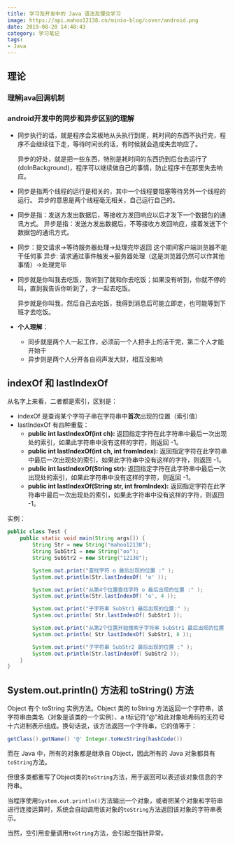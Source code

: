 ```yaml
---
title: 学习及开发中的 Java 语法及理论学习
image: https://api.mahoo12138.cn/minio-blog/cover/android.png
date: 2019-08-20 14:48:43
category: 学习笔记
tags:
- Java
---
```


## 理论

### 理解java回调机制

[技术详解]: https://blog.csdn.net/xiaanming/article/details/8703708	"一个经典例子让你彻彻底底理解java回调机制"

### android开发中的同步和异步区别的理解

+ 同步执行的话，就是程序会呆板地从头执行到尾，耗时间的东西不执行完，程序不会继续往下走，等待时间长的话，有时候就会造成失去响应了。

  异步的好处，就是把一些东西，特别是耗时间的东西扔到后台去运行了(doInBackground)，程序可以继续做自己的事情，防止程序卡在那里失去响应。

+ 同步是指两个线程的运行是相关的，其中一个线程要阻塞等待另外一个线程的运行。
  异步的意思是两个线程毫无相关，自己运行自己的。

+ 同步是指：发送方发出数据后，等接收方发回响应以后才发下一个数据包的通讯方式。 
  异步是指：发送方发出数据后，不等接收方发回响应，接着发送下个数据包的通讯方式。

+ 同步：提交请求->等待服务器处理->处理完毕返回 这个期间客户端浏览器不能干任何事
  异步: 请求通过事件触发->服务器处理（这是浏览器仍然可以作其他事情）->处理完毕

+ 同步就是你叫我去吃饭，我听到了就和你去吃饭；如果没有听到，你就不停的叫，直到我告诉你听到了，才一起去吃饭。

  异步就是你叫我，然后自己去吃饭，我得到消息后可能立即走，也可能等到下班才去吃饭。  

+ **个人理解**：

  + 同步就是两个人一起工作，必须前一个人把手上的活干完，第二个人才能开始干
  + 异步则是两个人分开各自闷声发大财，相互没影响

[原帖链接]: https://blog.csdn.net/u012301501/article/details/53386503	"android开发中的同步和异步区别的理解"

## indexOf 和 lastIndexOf

从名字上来看，二者都是索引，区别是：

+ indexOf 是查询某个字符子串在字符串中**首次**出现的位置（索引值）
+ lastIndexOf 有四种重载：
  + **public int lastIndexOf(int ch):** 返回指定字符在此字符串中最后一次出现处的索引，如果此字符串中没有这样的字符，则返回 -1。
  + **public int lastIndexOf(int ch, int fromIndex):** 返回指定字符在此字符串中最后一次出现处的索引，如果此字符串中没有这样的字符，则返回 -1。
  + **public int lastIndexOf(String str):** 返回指定字符在此字符串中最后一次出现处的索引，如果此字符串中没有这样的字符，则返回 -1。
  + **public int lastIndexOf(String str, int fromIndex):** 返回指定字符在此字符串中最后一次出现处的索引，如果此字符串中没有这样的字符，则返回 -1。

实例：

```java
public class Test {
    public static void main(String args[]) {
        String Str = new String("mahoo12138");
        String SubStr1 = new String("oo");
        String SubStr2 = new String("12138");

        System.out.print("查找字符 o 最后出现的位置 :" );
        System.out.println(Str.lastIndexOf( 'o' ));

        System.out.print("从第4个位置查找字符 o 最后出现的位置 :" );
        System.out.println(Str.lastIndexOf( 'o', 4 ));

        System.out.print("子字符串 SubStr1 最后出现的位置:" );
        System.out.println( Str.lastIndexOf( SubStr1 ));

        System.out.print("从第2个位置开始搜索子字符串 SubStr1 最后出现的位置 :" );
        System.out.println( Str.lastIndexOf( SubStr1, 8 ));

        System.out.print("子字符串 SubStr2 最后出现的位置 :" );
        System.out.println(Str.lastIndexOf( SubStr2 ));
    }
}
```

## System.out.println() 方法和 toString() 方法

Object 有个 toString 实例方法。Object 类的 toString 方法返回一个字符串，该字符串由类名（对象是该类的一个实例）、a t标记符“@”和此对象哈希码的无符号十六进制表示组成。换句话说，该方法返回一个字符串，它的值等于：

```java
getClass().getName() '@' Integer.toHexString(hashCode())
```

而在 Java 中，所有的对象都是继承自 Object，因此所有的 Java 对象都具有`toString`方法。

但很多类都重写了Object类的`toString`方法，用于返回可以表述该对象信息的字符串。

当程序使用`System.out.println()`方法输出一个对象，或者把某个对象和字符串进行连接运算时，系统会自动调用该对象的`toString`方法返回该对象的字符串表示。

当然，空引用变量调用`toString`方法，会引起空指针异常。